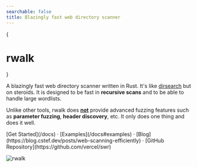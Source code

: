```yaml
---
searchable: false
title: Blazingly fast web directory scanner
---
```



{<h1 className="text-center text-4xl tracking-tighter font-extrabold md:text-5xl mt-8">rwalk</h1>}

<Bleed>
    <Features />
</Bleed>

A blazingly fast web directory scanner written in Rust. It's like [dirsearch](https://github.com/maurosoria/dirsearch) but on steroids.
It is designed to be fast in **recursive scans** and to be able to handle large wordlists.

Unlike other tools, rwalk does **<u>not</u>** provide advanced fuzzing features such as **parameter fuzzing**, **header discovery**, etc. It only does one thing and does it well.

<div className="mt-16 mb-20 text-center">
  [Get Started](/docs) · [Examples](/docs#examples) · [Blog](https://blog.cstef.dev/posts/web-scanning-efficiently) · [GitHub Repository](https://github.com/vercel/swr)
</div>

![rwalk](/rwalk.gif)

